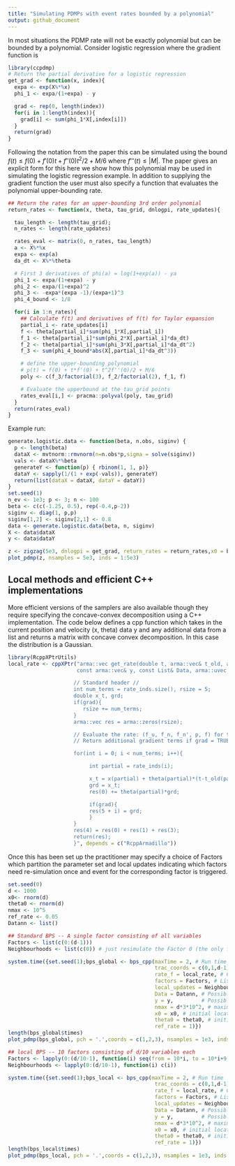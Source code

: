 ---
title: "Simulating PDMPs with event rates bounded by a polynomial"
output: github_document
---

In most situations the PDMP rate will not be exactly polynomial but can be bounded by a polynomial. Consider logistic regression where the gradient function is

```{r}
library(ccpdmp)
# Return the partial derivative for a logistic regression
get_grad <- function(x, index){
  expa <- exp(X%*%x)
  phi_1 <- expa/(1+expa) - y

  grad <- rep(0, length(index))
  for(i in 1:length(index)){
    grad[i] <- sum(phi_1*X[,index[i]])
  }
  return(grad)
}
```

Following the notation from the paper this can be simulated using the bound $f(t) \leq f(0) + f'(0)t+f''(0)t^2/2 + M/6$ where $f'''(t)\leq |M|$. The paper gives an explicit form for this here we show how this polynomial may be used in simulating the logistic regression example. In addition to supplying the gradient function the user must also specify a function that evaluates the polynomial upper-bounding rate.

```{r}
## Return the rates for an upper-bounding 3rd order polynomial
return_rates <- function(x, theta, tau_grid, dnlogpi, rate_updates){

  tau_length <- length(tau_grid);
  n_rates <- length(rate_updates)

  rates_eval <- matrix(0, n_rates, tau_length)
  a <- X%*%x
  expa <- exp(a)
  da_dt <- X%*%theta

  # First 3 derivatives of phi(a) = log(1+exp(a)) - ya
  phi_1 <- expa/(1+expa) - y
  phi_2 <- expa/(1+expa)^2
  phi_3 <- -expa*(expa -1)/(expa+1)^3
  phi_4_bound <- 1/8

  for(i in 1:n_rates){
    ## Calculate f(t) and derivatives of f(t) for Taylor expansion
    partial_i <- rate_updates[i]
    f <- theta[partial_i]*sum(phi_1*X[,partial_i])
    f_1 <- theta[partial_i]*sum(phi_2*X[,partial_i]*da_dt)
    f_2 <- theta[partial_i]*sum(phi_3*X[,partial_i]*da_dt^2)
    f_3 <- sum(phi_4_bound*abs(X[,partial_i]*da_dt^3))

    # define the upper-bounding polynomial
    # p(t) = f(0) + t*f'(0) + t^2f''(0)/2 + M/6
    poly <- c(f_3/factorial(3), f_2/factorial(2), f_1, f)

    # Evaluate the upperbound at the tau_grid points
    rates_eval[i,] <- pracma::polyval(poly, tau_grid)
  }
  return(rates_eval)
}
```

Example run:

```{r}
generate.logistic.data <- function(beta, n.obs, siginv) {
  p <- length(beta)
  dataX <- mvtnorm::rmvnorm(n=n.obs*p,sigma = solve(siginv))
  vals <- dataX%*%beta
  generateY <- function(p) { rbinom(1, 1, p)}
  dataY <- sapply(1/(1 + exp(-vals)), generateY)
  return(list(dataX = dataX, dataY = dataY))
}
set.seed(1)
n_ev <- 1e3; p <- 3; n <- 100
beta <- c(c(-1.25, 0.5), rep(-0.4,p-2))
siginv <- diag(1, p,p)
siginv[1,2] <- siginv[2,1] <- 0.8
data <- generate.logistic.data(beta, n, siginv)
X <- data$dataX
y <- data$dataY

z <- zigzag(5e3, dnlogpi = get_grad, return_rates = return_rates,x0 = beta, poly_order = 3)
plot_pdmp(z, nsamples = 5e3, inds = 1:5e3)
```



## Local methods and efficient C++ implementations

More efficient versions of the samplers are also available though they require specifying the concave-convex decomposition using a C++ implementation. The code below defines a cpp function which takes in the current position and velocity (x, theta) data y and any additional data from a list and returns a matrix with concave convex decomposition. In this case the distribution is a Gaussian.

```{r}
library(RcppXPtrUtils)
local_rate <- cppXPtr("arma::vec get_rate(double t, arma::vec& t_old, arma::vec& x, arma::vec& theta,
                      const arma::vec& y, const List& Data, arma::uvec rate_inds, bool grad) {

                     // Standard header //
                     int num_terms = rate_inds.size(), rsize = 5;
                     double x_t, grd;
                     if(grad){
                        rsize += num_terms;
                     }
                     arma::vec res = arma::zeros(rsize);

                     // Evaluate the rate: (f_u, f_n, f_n', p, f) for the factor
                     // Return additional gradient terms if grad = TRUE

                     for(int i = 0; i < num_terms; i++){

                          int partial = rate_inds(i);

                          x_t = x(partial) + theta(partial)*(t-t_old(partial));
                          grd = x_t;
                          res(0) += theta(partial)*grd;

                          if(grad){
                          res(5 + i) = grd;
                          }
                     }
                     res(4) = res(0) + res(1) + res(3);
                     return(res);
                     }", depends = c("RcppArmadillo"))
```

Once this has been set up the practitioner may specify a choice of Factors which partition the parameter set and local updates indicating which factors need re-simulation once and event for the corresponding factor is triggered.

```{r}
set.seed(0)
d <- 1000
x0<- rnorm(d)
theta0 <- rnorm(d)
nmax <- 10^5
ref_rate <- 0.05
Datann <- list()

## Standard BPS -- A single factor consisting of all variables
Factors <- list(c(0:(d-1)))
Neighbourhoods <- list(c(0)) # just resimulate the Factor 0 (the only factor)

system.time({set.seed(1);bps_global <- bps_cpp(maxTime = 2, # Run time
                                               trac_coords = c(0,1,d-1), # Coords to track
                                               rate_f = local_rate, # Cpp function
                                               factors = Factors, # List of factors
                                               local_updates = Neighbourhoods, # List of factors to update
                                               Data = Datann, # Possible extra parameters
                                               y = y,         # Possible extra data
                                               nmax = d*3*10^2, # maximum number of events
                                               x0 = x0, # initial location
                                               theta0 = theta0, # initial velocity
                                               ref_rate = 1)})
length(bps_global$times)
plot_pdmp(bps_global, pch = '.',coords = c(1,2,3), nsamples = 1e3, inds = 1:1e4)

## local BPS -- 10 factors consisting of d/10 variables each
Factors <- lapply(0:(d/10-1), function(i) seq(from = 10*i, to = 10*i+9))
Neighbourhoods <- lapply(0:(d/10-1), function(i) c(i))

system.time({set.seed(1);bps_local <- bps_cpp(maxTime = 2, # Run time
                                               trac_coords = c(0,1,d-1), # Coords to track
                                               rate_f = local_rate, # Cpp function
                                               factors = Factors, # List of factors
                                               local_updates = Neighbourhoods, # List of factors to update
                                               Data = Datann, # Possible extra parameters
                                               y = y,         # Possible extra data
                                               nmax = d*3*10^2, # maximum number of events
                                               x0 = x0, # initial location
                                               theta0 = theta0, # initial velocity
                                               ref_rate = 1)})
length(bps_local$times)
plot_pdmp(bps_local, pch = '.',coords = c(1,2,3), nsamples = 1e3, inds = 1:1e4)
```

